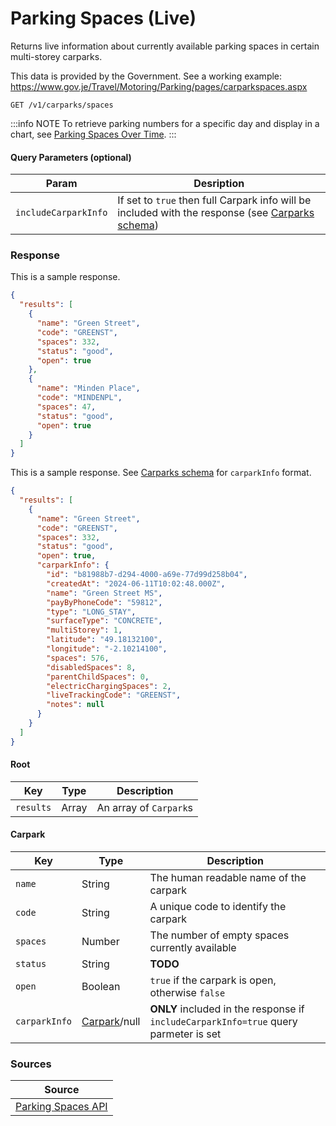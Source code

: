 
# Parking Spaces (Live)

Returns live information about currently available parking spaces in certain multi-storey carparks.

This data is provided by the Government. See a working example: https://www.gov.je/Travel/Motoring/Parking/pages/carparkspaces.aspx

```
GET /v1/carparks/spaces
```

:::info NOTE
To retrieve parking numbers for a specific day and display in a chart, see [Parking Spaces Over Time](/docs/endpoints/charts/parking-over-time).
:::

#### Query Parameters (optional)
|Param|Desription|
|-----|----------|
|`includeCarparkInfo`|If set to `true` then full Carpark info will be included with the response (see [Carparks schema](/docs/endpoints/carparks))|

### Response
<Tabs>
<TabItem value="res-sample-200" label="200 (OK)">

This is a sample response.

```json title="Status: 200 (OK)"
{
  "results": [
    {
      "name": "Green Street",
      "code": "GREENST",
      "spaces": 332,
      "status": "good",
      "open": true
    },
    {
      "name": "Minden Place",
      "code": "MINDENPL",
      "spaces": 47,
      "status": "good",
      "open": true
    }
  ]
}
```

</TabItem>

<TabItem value="res-carparkInfo-sample-200" label="With Carpark Info">

This is a sample response. See [Carparks schema](/docs/endpoints/carparks) for `carparkInfo` format.

```json title="Status: 200 (OK)"
{
  "results": [
    {
      "name": "Green Street",
      "code": "GREENST",
      "spaces": 332,
      "status": "good",
      "open": true,
      "carparkInfo": {
        "id": "b81988b7-d294-4000-a69e-77d99d258b04",
        "createdAt": "2024-06-11T10:02:48.000Z",
        "name": "Green Street MS",
        "payByPhoneCode": "59812",
        "type": "LONG_STAY",
        "surfaceType": "CONCRETE",
        "multiStorey": 1,
        "latitude": "49.18132100",
        "longitude": "-2.10214100",
        "spaces": 576,
        "disabledSpaces": 8,
        "parentChildSpaces": 0,
        "electricChargingSpaces": 2,
        "liveTrackingCode": "GREENST",
        "notes": null
      }
    }
  ]
}
```

</TabItem>

<TabItem value="res-schema" label="Schema">

#### Root
| Key | Type | Description |
|-----|------|-------------|
|`results`|Array|An array of `Carpark`s|

#### Carpark
| Key | Type | Description |
|-----|------|-------------|
|`name`|String|The human readable name of the carpark|
|`code`|String|A unique code to identify the carpark|
|`spaces`|Number|The number of empty spaces currently available|
|`status`|String|__TODO__|
|`open`|Boolean|`true` if the carpark is open, otherwise `false`|
|`carparkInfo`|[Carpark](/docs/endpoints/carparks)/null|**ONLY** included in the response if `includeCarparkInfo=true` query parmeter is set|

</TabItem>
</Tabs>

### Sources
|Source|
|------|
|[Parking Spaces API][livespacesapi]|

[livespacesapi]: http://sojpublicdata.blob.core.windows.net/sojpublicdata/carpark-data.json